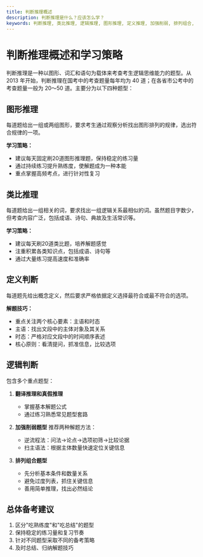 ```yaml
---
title: 判断推理概述
description: 判断推理是什么？应该怎么学？
keywords: 判断推理, 类比推理, 逻辑推理, 图形推理, 定义推理, 加强削弱, 排列组合, 国考, 省考, 公务员考试, 备考策略, 高分经验,
---
```


# 判断推理概述和学习策略

判断推理是一种以图形、词汇和语句为载体来考查考生逻辑思维能力的题型。从 2013 年开始，判断推理在国考中的考查题量每年均为 40 道；在各省市公考中的考查题量一般为 20～50 道。主要分为以下四种题型：

## 图形推理

每道题给出一组或两组图形，要求考生通过观察分析找出图形排列的规律，选出符合规律的一项。

**学习策略：**
- 建议每天固定刷20道图形推理题，保持稳定的练习量
- 通过持续练习提升熟练度，使解题成为一种本能
- 重点掌握高频考点，进行针对性复习

## 类比推理

每道题给出一组相关的词，要求找出一组逻辑关系最相似的词。虽然题目字数少，但考查内容广泛，包括成语、诗句、典故及生活常识等。

**学习策略：**
- 建议每天刷20道类比题，培养解题感觉
- 注重积累各类知识点，包括成语、诗句等
- 通过大量练习提高速度和准确率

## 定义判断

每道题先给出概念定义，然后要求严格依据定义选择最符合或最不符合的选项。

**解题技巧：**
- 重点关注两个核心要素：主语和时态
- 主语：找出文段中的主体对象及其关系
- 时态：严格对应文段中的时间顺序表述
- 核心原则：看清提问，抓准信息，比较选项

## 逻辑判断

包含多个重点题型：
1. **翻译推理和真假推理**
   - 掌握基本解题公式
   - 通过练习熟悉常见题型套路

2. **加强削弱题型**
   推荐两种解题方法：
   - 逆流程法：问法→论点→选项初筛→比较论据
   - 扫主语法：根据主体数量快速定位关键信息
   
3. **排列组合题型**
   - 先分析基本条件和数量关系
   - 避免过度列表，抓住关键信息
   - 善用简单推理，找出必然结论

## 总体备考建议
1. 区分"吃熟练度"和"吃总结"的题型
2. 保持稳定的练习量和复习节奏
3. 针对不同题型采取不同的备考策略
4. 及时总结、归纳解题技巧